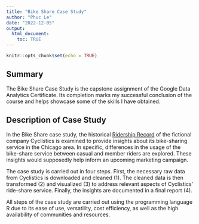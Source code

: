 ```yaml
---
title: "Bike Share Case Study"
author: "Phuc Le"
date: "2022-12-05"
output:
  html_document: 
    toc: TRUE
---
```


```r
knitr::opts_chunk$set(echo = TRUE)
```

## Summary

The Bike Share Case Study is the capstone assignment of the Google Data Analytics Certificate. Its completion marks my successful conclusion of the course and helps showcase some of the skills I have obtained.

## Description of Case Study

In the Bike Share case study, the historical [Ridership Record](https://divvy-tripdata.s3.amazonaws.com/index.html) of the fictional company Cyclistics is examined to provide insights about its bike-sharing service in the Chicago area. In specific, differences in the usage of the bike-share service between casual and member riders are explored. These insights would supposedly help inform an upcoming marketing campaign.

The case study is carried out in four steps. First, the necessary raw data from Cyclistics is downloaded and cleaned (1). The cleaned data is then transformed (2) and visualized (3) to address relevant aspects of Cyclistics' ride-share service. Finally, the insights are documented in a final report (4).

All steps of the case study are carried out using the programming language R due to its ease of use, versatility, cost efficiency, as well as the high availability of communities and resources.
